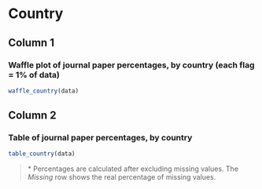 # Country

## Column 1 {data-width=800}

### Waffle plot of journal paper percentages, by country (each flag = 1% of data)

```r
waffle_country(data)

```

## Column 2

### Table of journal paper percentages, by country {data-height=200}

```r
table_country(data)

```

> \* Percentages are calculated after excluding missing values. The *Missing* row shows the real percentage of missing values.
